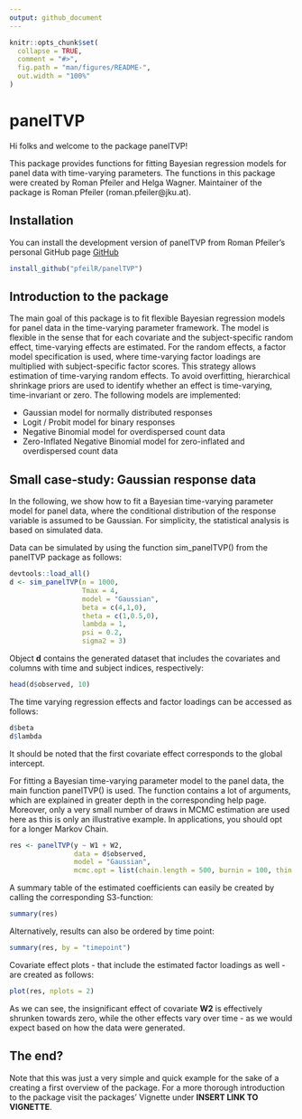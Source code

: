 ```yaml
---
output: github_document
---
```


<!-- README.md is generated from README.Rmd. Please edit that file -->

```r
knitr::opts_chunk$set(
  collapse = TRUE,
  comment = "#>",
  fig.path = "man/figures/README-",
  out.width = "100%"
)
```

# panelTVP

Hi folks and welcome to the package panelTVP! 

This package provides functions for fitting Bayesian regression models for panel data with time-varying parameters. The functions in this package were created by Roman Pfeiler and Helga Wagner. Maintainer of the package is Roman Pfeiler (roman.pfeiler@jku.at).

## Installation

You can install the development version of panelTVP from Roman Pfeiler's personal GitHub page [GitHub](https://github.com/pfeilR/) 

``` r
install_github("pfeilR/panelTVP")
```

## Introduction to the package

The main goal of this package is to fit flexible Bayesian regression models for panel data in the time-varying parameter framework. The model is flexible in the sense that for each covariate and the subject-specific random effect, time-varying effects are estimated. For the random effects, a factor model specification is used, where time-varying factor loadings are multiplied with subject-specific factor scores. This strategy allows estimation of time-varying random effects. To avoid overfitting, hierarchical shrinkage priors are used to identify whether an effect is time-varying, time-invariant or zero. The following models are implemented:

* Gaussian model for normally distributed responses
* Logit / Probit model for binary responses
* Negative Binomial model for overdispersed count data
* Zero-Inflated Negative Binomial model for zero-inflated and overdispersed count data

## Small case-study: Gaussian response data

In the following, we show how to fit a Bayesian time-varying parameter model for panel data, where the conditional distribution of the response variable is assumed to be Gaussian. For simplicity, the statistical analysis is based on simulated data. 

Data can be simulated by using the function sim_panelTVP() from the panelTVP package as follows:

```r
devtools::load_all()
d <- sim_panelTVP(n = 1000,
                  Tmax = 4,
                  model = "Gaussian",
                  beta = c(4,1,0),
                  theta = c(1,0.5,0),
                  lambda = 1,
                  psi = 0.2,
                  sigma2 = 3)
```

Object **d** contains the generated dataset that includes the covariates and columns with time and subject indices, respectively:

```r
head(d$observed, 10)
```

The time varying regression effects and factor loadings can be accessed as follows:

```r
d$beta
d$lambda
```

It should be noted that the first covariate effect corresponds to the global intercept.

For fitting a Bayesian time-varying parameter model to the panel data, the main function panelTVP() is used. The function contains a lot of arguments, which are explained in greater depth in the corresponding help page. Moreover, only a very small number of draws in MCMC estimation are used here as this is only an illustrative example. In applications, you should opt for a longer Markov Chain.

```r
res <- panelTVP(y ~ W1 + W2,
                data = d$observed,
                model = "Gaussian",
                mcmc.opt = list(chain.length = 500, burnin = 100, thin = 2, asis = TRUE))
```

A summary table of the estimated coefficients can easily be created by calling the corresponding S3-function:

```r
summary(res)
```

Alternatively, results can also be ordered by time point:

```r
summary(res, by = "timepoint")
```

Covariate effect plots - that include the estimated factor loadings as well - are created as follows:

```r
plot(res, nplots = 2)
```

As we can see, the insignificant effect of covariate **W2** is effectively shrunken towards zero, while the other effects vary over time - as we would expect based on how the data were generated.

## The end?

Note that this was just a very simple and quick example for the sake of a creating a first overview of the package. For a more thorough introduction to the package visit the packages' Vignette under **INSERT LINK TO VIGNETTE**.

